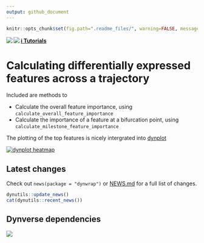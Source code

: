 ```yaml
---
output: github_document
---
```


<!-- README.md is generated from README.Rmd. Please edit that file -->

```r
knitr::opts_chunk$set(fig.path=".readme_files/", warning=FALSE, message=FALSE, error=FALSE, echo = TRUE)
```

<a href="https://travis-ci.org/dynverse/dynfeature"><img src="https://travis-ci.org/dynverse/dynfeature.svg" align="left"></a> <a href="https://codecov.io/gh/dynverse/dynfeature"> <img src="https://codecov.io/gh/dynverse/dynfeature/branch/master/graph/badge.svg" align="left" /></a>  [**ℹ️ Tutorials**](https://dynverse.org)

# Calculating differentially expressed features across a trajectory

Included are methods to

* Calculate the overall feature importance, using `calculate_overall_feature_importance`
* Calculate the importance of a feature at a bifurcation point, using `calculate_milestone_feature_importance`

The plotting of the top features is nicely intergrated into [dynplot](https://github.com/dynverse/dynplot)

[![dynplot heatmap](https://raw.githubusercontent.com/dynverse/dynplot/devel/.readme_files/heatmap-1.png)](https://github.com/dynverse/dynplot)

## Latest changes

Check out `news(package = "dynwrap")` or [NEWS.md](inst/NEWS.md) for a full list of changes.

<!-- This section gets automatically generated from inst/NEWS.md, and also generates inst/NEWS -->

```r
dynutils::update_news()
cat(dynutils::recent_news())
```

## Dynverse dependencies

<!-- Generated by "update_dependency_graphs.R" in the main dynverse repo -->
![](man/figures/dependencies.png)
